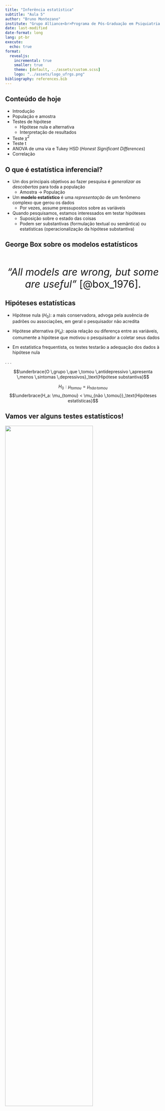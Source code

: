 ```yaml
---
title: "Inferência estatística"
subtitle: "Aula 5"
author: "Bruno Montezano"
institute: "Grupo Alliance<br>Programa de Pós-Graduação em Psiquiatria e Ciências do Comportamento<br>Universidade Federal do Rio Grande do Sul"
date: last-modified
date-format: long
lang: pt-br
execute:
  echo: true
format:
  revealjs:
    incremental: true
    smaller: true
    theme: [default, ../assets/custom.scss]
    logo: "../assets/logo_ufrgs.png"
bibliography: references.bib
---
```


## Conteúdo de hoje

- Introdução
- População e amostra
- Testes de hipótese
  - Hipótese nula e alternativa
  - Interpretação de resultados
- Teste $\chi^2$
- Teste t
- ANOVA de uma via e Tukey HSD (*Honest Significant Differences*)
- Correlação

## O que é estatística inferencial?

* Um dos principais objetivos ao fazer pesquisa é *generalizar as descobertas* para
toda a população
  - Amostra $\rightarrow$ População
  
* Um **modelo estatístico** é uma *representação* de um fenômeno complexo que gerou
os dados
  - Por vezes, assume pressupostos sobre as variáveis

* Quando pesquisamos, estamos interessados em testar hipóteses
  - Suposição sobre o estado das coisas
  - Podem ser substantivas (formulação textual ou semântica)
  ou estatísticas (operacionalização da hipótese substantiva)
  
## George Box sobre os modelos estatísticos

<center>
<font size="6">  
*"All models are wrong, but some are useful"* [@box_1976].
</font>
</center>

## Hipóteses estatísticas

* Hipótese nula ($H_0$): a mais conservadora, advoga pela ausência de padrões ou associações, em geral o pesquisador não acredita

* Hipótese alternativa ($H_a$): apoia relação ou diferença entre as variáveis,
comumente a hipótese que motivou o pesquisador a coletar seus dados

* Em estatística frequentista, os testes testarão a adequação dos dados à
hipótese nula

. . .

$$\underbrace{O \,grupo \,que \,tomou \,antidepressivo \,apresenta \,menos \,sintomas \,depressivos}_\text{Hipótese  substantiva}$$

$$H_0: \mu_{tomou} = \mu_{não \,tomou}$$
$$\underbrace{H_a: \mu_{tomou} < \mu_{não \,tomou}}_\text{Hipóteses estatísticas}$$

## Vamos ver alguns testes estatísticos!

![](../assets/meme_hipotese.jpg){fig-align="center" width=75%}

## Teste qui-quadrado de independência

* Usado para verificar se duas variáveis categóricas são independentes 

* Pressupostos:
  - Os dados são aleatórios e representativos da população
  - As variáveis analisadas são categóricas

* Algumas hipóteses de pesquisa a serem respondidas pelo teste $\chi^2$:
  - Verificar se sexo e escolha do curso de graduação são independentes
  - Testar se classe social e reprovação na escola são independentes
  - Avaliar se obesidade e morte por COVID-19 são independentes
  
## Exemplo de teste $\chi^2$ no R

::: columns
::: {.column width="50%"}
```r
library(dados)
library(janitor)

# Criar uma tabulação cruzada
# entre espécie e ilha
pinguins |> 
  tabyl(especie, ilha)

# Rodar um teste qui-quadrado de independência
chisq.test(pinguins$especie, pinguins$ilha)
```
:::

::: {.column width="50%"}
```r
library(ggplot2)

ggplot(pinguins,
       aes(x = especie, fill = ilha)) +
  geom_bar(position = "fill") +
  labs(x = "Espécie",
       y = "Proporção",
       fill = "Ilha") +
  ghibli::scale_fill_ghibli_d("PonyoMedium") +
  scale_y_continuous(labels = scales::percent) +
  theme_minimal(base_size = 21,
                base_family = "Charter")
```

:::
:::

## $V$ de Cramer

* Os $p$-valores quase nunca são informativos sobre a relevância dos resultados

* O **tamanho do efeito** é uma medida objetiva e padronizada sobre um efeito
observado

* O tamanho do efeito mais utilizado no teste $\chi^2$ é
o $V$ de Cramer
  - Esta estatística gera valores entre 0 e 1
  - A interpretação se baseia nos graus de liberdade

. . .

::: columns
::: {.column width="50%"}
| Graus de liberdade | Pequeno | Médio | Grande |
|--------------------|---------|-------|--------|
| 1                  | 0,1     | 0,3   | 0,5    |
| 2                  | 0,07    | 0,21  | 0,35   |
| 3                  | 0,06    | 0,17  | 0,29   |
| 4                  | 0,05    | 0,15  | 0,25   |
:::

::: {.column width="50%"}
```r
effectsize::cramers_v(pinguins$especie,
                      pinguins$ilha,
                      alternative = "two.sided",
                      ci = 0.95)
```
:::

:::
  

## Teste t

* Frequentemente usado para testar hipóteses sobre diferenças entre até duas médias

* Pressupostos:
  - Dados aleatórios e representativos da população
  - Variável dependente contínua
  - Resíduos do modelo são normalmente distribuídos
  
* Exemplos de uso do teste t:
  - Verificar se o peso médio dos bebês da maternidade do HCPA é similar ao
  esperado na população
  - Verificar se as notas do ENEM diferem em estudantes da rede pública e privada
  de ensino
  - Verificar se o uso de uma medicação diminuiu os sintomas ansiosos dos pacientes
  psiquiátricos após um mês
  
## Exemplo de teste t de duas amostras

Vamos supor que queremos verificar se há diferença na massa corporal dos pinguins
machos e fêmeas nos dados `pinguins` do pacote `dados`.

$$
H_0: \mu_{machos} - \mu_{fêmeas} = 0
$$

$$
H_a: \mu_{machos} - \mu_{fêmeas} \ne 0
$$

$$
\alpha = 0,05
$$

```r
#| echo: false
#| out-width: 100%
#| fig-align: "center"
library(dplyr)
pinguins |>
  filter(!is.na(sexo)) |>
  group_by(sexo) |> 
  mutate(sexo = if_else(sexo == "macho", "Macho", "Fêmea"),
         media_massa = mean(massa_corporal)) |>
  ggplot(
    aes(
      x = massa_corporal,
      fill = sexo
    )) +
      geom_histogram(alpha = 0.65) +
      labs(x = "Massa corporal",
           y = "# de pinguins",
           fill = "Sexo") +
      ghibli::scale_fill_ghibli_d("YesterdayMedium", -1) +
      theme_minimal(base_size = 16,
                    base_family = "Charter") +
      geom_vline(aes(xintercept = media_massa, color = sexo), size = 2,
                 show.legend = FALSE) +
      ghibli::scale_colour_ghibli_d("YesterdayMedium", -1)
```


## Teste t no R

```r
pinguins |>
  filter(!is.na(sexo)) |>
  group_by(sexo) |>
  summarise(
    media_massa = mean(massa_corporal, na.rm = TRUE),
    dp_massa = sd(massa_corporal, na.rm = TRUE)
  )

t.test(formula = massa_corporal ~ sexo,
       data = pinguins,
       paired = FALSE,
       conf.level = 0.95)
```

## $d$ de Cohen

* O tamanho do efeito pode ser considerado um indicador da
relevância clínica dos grupos

* O $d$ de Cohen é usado para calcular a distância entre as médias das
distribuições sobrepostas

. . .

::: columns
::: {.column width="50%"}
| $d$ de Cohen | Interpretação |
|--------------|-------------|
| $d < 0,2$    | Irrelevante |
| $d \ge 0,2$  |   Pequeno   |
| $d \ge 0,5$  |   Moderado  |
| $d \ge 0,8$  |    Grande   |
:::

::: {.column width="50%"}
```r
effectsize::cohens_d(massa_corporal ~ sexo,
                     data = pinguins,
                     pooled_sd = FALSE,
                     paired = FALSE,
                     ci = 0.95)
```
:::

:::

## ANOVA de uma via

* A ANOVA (análise da variância) representa um conjunto de procedimentos para verificar
diferenças médias entre vários grupos
  - Basicamente um super teste t
  - Também pode ser entendido como um caso especial de um modelo de regressão
  - Uma das análises mais usadas em Psicologia [@chartier_2008]
  
* Pressupostos:
  - Dados aleatórios e representativos da população
  - Variável dependente é contínua
  - Resíduos normalmente distribuídos
  - Resíduos independentes
  - Variância dos resíduos é constante
  
## Exemplo de ANOVA no R

Vamos novamente verificar a diferença na massa corporal, porém agora
entre as ilhas do Arquipélago Palmer.

::: columns
::: {.column width="40%"}
```r
#| out-width: 100%
#| fig-align: "center"
pinguins |>
  ggplot(aes(x = ilha,
             y = massa_corporal,
             fill = ilha)) +
  geom_boxplot() +
  labs(y = "Massa corporal",
       x = "Ilha") +
  ghibli::scale_fill_ghibli_d(name = "MononokeLight") +
  scale_y_continuous(labels = \(x) paste0(as.character(x), "g")) +
  theme_minimal(base_size = 18,
                base_family = "Charter") +
  theme(legend.position = "none")
```
:::

::: {.column width="60%"}
```r
anova_massa_ilha <- aov(massa_corporal ~ ilha,
                        data = pinguins)

summary(anova_massa_ilha)

TukeyHSD(anova_massa_ilha)
```

:::

:::

## Correlação

* Procedimento usado para verificar relação entre duas variáveis

* Qual coeficiente escolher? Dica de leitura: @khamis_2008

. . .

| Nível de medida | Correlação |
|--------------|-------------|
| Ambas variáveis são intervalares  |   Produto momento de Pearson   |
| Ambas variáveis são ordinais  |   $\rho$ de Spearman ou $\tau$ de Kendall  |

* Na psicometria, correlações tetracóricas ou policóricas são muito comuns

* Como interpretar?
  - Varia de -1 a 1
  
. . .
  
| Valor | Sinal positivo (+) | Sinal negativo (-) |
|-------|--------------------|--------------------|
| 0,1   | Fraca positiva     | Fraca negativa     |
| 0,3   | Moderada positiva  | Moderada negativa  |
| 0,5   | Forte positiva     | Forte negativa     |

## Propriedades da correlação de Pearson

1. Limitado entre -1 e 1, com 0 sendo a ausência de correlação
2. O sinal indica a natureza, e o número, a força
3. A correlação de uma variável com ela mesma é 1
4. É simétrica, ou seja, $r(x, y) = r(y, x)$
5. Adimensional e invariante em transformações lineares
6. Sensível aos *outliers*
7. Não indica causalidade

## Exemplo de correlação em R

::: columns
::: {.column width="50%"}
```r
#| echo: false
#| out-width: 100%
#| fig-align: "center"
pinguins |> 
  ggplot(aes(x = massa_corporal,
             y = comprimento_bico)) +
  geom_point(color = "#00468b99", alpha = 0.8) +
  labs(x = "Massa corporal (em gramas)",
       y = "Comprimento do bico (em mm)") +
  theme_minimal(base_size = 16,
                base_family = "Charter")
```

:::

::: {.column width="50%"}
```r
cor.test(pinguins$massa_corporal,
         pinguins$comprimento_bico,
         method = "pearson",
         conf.level = 0.95)
```

:::

:::

. . .

Parece que nós temos uma correlação forte e positiva entre massa corporal e
comprimento do bico nos pinguins (*r* = 0,59; *p*<0,001).

. . .

Dica de um site divertido: [Guess the Correlation](https://www.guessthecorrelation.com/)

## Alternativas não-paramétricas

* Eventualmente, quando os pressupostos do modelo são violados, a literatura tradicional
indica o uso de testes não-paramétricos com propostas semelhantes

* Outros autores sugerem que sempre testes não-paramétricos sejam usados em resultados
obtidos por processo de avaliação psicológica, com argumento de que os dados têm
nível de medida ordinal

. . .

| Teste paramétrico        | Teste não-paramétrico   |
|--------------------------|-------------------------|
| Teste t de duas amostras | Teste U de Mann-Whitney |
| ANOVA de uma via         | Teste de Kruskal-Wallis |

## Referências

::: {#refs}
:::

## Tarefa de casa

A partir da base dos `pinguins` do pacote `dados`:

1. Calcule a correlação produto momento de Pearson entre o comprimento
do bico e a profundidade do bico dos pinguins. Crie um gráfico de pontos
(dispersão) com `ggplot2` para acompanhar sua análise exploratória.

2. Rode um teste t para verificar a diferença na média do comprimento da
nadadeira entre os pinguins macho e fêmea. Usando as funções `group_by()` e
`summarise()` do pacote `dplyr`, faça um resumo da média e da mediana dos
comprimentos das nadadeiras estratificando pelos grupos.
    - Lembre-se que a base `pinguins` possui onze valores ausentes (`NA`) na coluna
  do `sexo`.

3. Crie um modelo de ANOVA de uma via para verificar se há diferenças na massa
corporal dos pinguins baseado em sua espécie. Caso sim, rode um teste de Tukey
para analisar quais grupos diferenciam entre si.